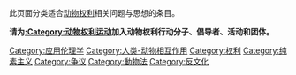 此页面分类适合[[动物权利|动物权利]]相关问题与思想的条目。

'''请为[[:Category:动物权利运动|:Category:动物权利运动]]加入动物权利行动分子、倡导者、活动和团体。'''
{{Commonscat|Animal rights}}
{{Catmore}}

[[Category:应用伦理学|Category:应用伦理学]]
[[Category:人类-动物相互作用|Category:人类-动物相互作用]]
[[Category:权利|Category:权利]]
[[Category:纯素主义|Category:纯素主义]]
[[Category:争议|Category:争议]]
[[Category:動物法|Category:動物法]]
[[Category:反文化|Category:反文化]]